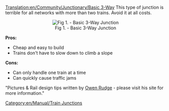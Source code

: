 [[Translation:en/Community/Junctionary/Basic 3-Way]]
This type of junction is terrible for all networks with more than two trains. Avoid it at all costs.

<center>[[File:en/Community/Junctionary/3way basic3.png|center|frame|Fig 1. - Basic 3-Way Junction]]</center>


'''Pros:'''

*Cheap and easy to build
*Trains don't have to slow down to climb a slope


'''Cons:'''

*Can only handle one train at a time
*Can quickly cause traffic jams



"Pictures & Rail design tips written by [http://www.owenrudge.net/TT/ Owen Rudge] - please visit his site for more information."

[[Category:en/Manual/Train Junctions]]